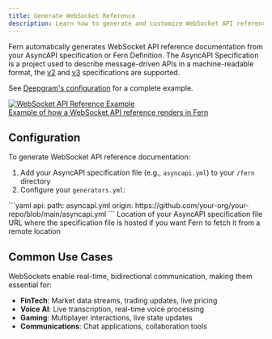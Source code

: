 ```yaml
---
title: Generate WebSocket Reference
description: Learn how to generate and customize WebSocket API reference documentation
---
```


Fern automatically generates WebSocket API reference documentation from your AsyncAPI specification or Fern Definition. The AsyncAPI Specification is a project used to describe message-driven APIs in a machine-readable format, the [v2](https://www.asyncapi.com/docs/reference/specification/v2.x) and [v3](https://www.asyncapi.com/docs/reference/specification/v3.0.0) specifications are supported.

See [Deepgram's configuration](https://github.com/deepgram/deepgram-fern-config/tree/main/fern) for a complete example.

<a href="https://developers.deepgram.com/reference/voice-agent-api/agent">
  <Frame>
    <img src="./websocket-deepgram.png" alt="WebSocket API Reference Example" />
    <figcaption>Example of how a WebSocket API reference renders in Fern</figcaption>
  </Frame>
</a>

## Configuration

To generate WebSocket API reference documentation:

1. Add your AsyncAPI specification file (e.g., `asyncapi.yml`) to your `/fern` directory
2. Configure your `generators.yml`:

<CodeBlock title='generators.yml'>
  ```yaml
api:
    path: asyncapi.yml
    origin: https://github.com/your-org/your-repo/blob/main/asyncapi.yml
  ```
</CodeBlock>

<Params>
  <Param name="path" required>
    Location of your AsyncAPI specification file
  </Param>
  <Param name="origin" optional>
    URL where the specification file is hosted if you want Fern to fetch it from a remote location
  </Param>
</Params>

## Common Use Cases

WebSockets enable real-time, bidirectional communication, making them essential for:

- **FinTech**: Market data streams, trading updates, live pricing
- **Voice AI**: Live transcription, real-time voice processing
- **Gaming**: Multiplayer interactions, live state updates
- **Communications**: Chat applications, collaboration tools